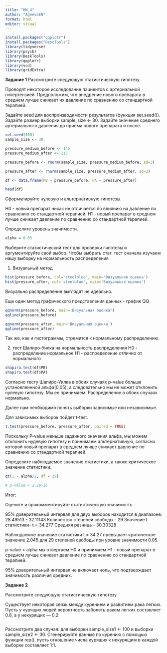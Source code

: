 ---
title: "HW_4"
author: "AgeevaEN"
format: html
editor: visual
---

```{r}
install.packages("qqplotr")
install.packages("DescTools")
library(tidyverse)
library(psych)
library(DeskTools)
library(qqplotr)
library(vcd)
library(gridExtra)
```

**Задание 1** Рассмотрите следующую статистическую гипотезу.

Проводят некоторое исследование пациентов с артериальной гипертензией. Предположим, что внедрение нового препарата в среднем лучше снижает их давление по сравнению со стандартной терапией.

Задайте seed для воспроизводимости результатов (функция set.seed()). Задайте размер выборки sample_size \<- 30. Задайте значение среднего артериального давления до приема нового препарата и после.

```{r}
set.seed(500)
sample_size <- 30

pressure_medium_before <- 145
pressure_medium_after <- 115

pressure_before <- rnorm(sample_size, pressure_medium_before, sd=3)

pressure_after <- rnorm(sample_size, pressure_medium_after, sd=3)

df <- data.frame(PB = pressure_before, PA = pressure_after)

head(df)
```

Сформулируйте нулевую и альтернативную гипотезы.

H0 - новый препарат никак не отличается по влиянию на давление по сравнению со стандартной терапией. H1 - новый препарат в среднем лучше снижает давление по сравнению со стандартной терапией.

Определите уровень значимости.

```{r}
alpha = 0.05
```

Выберите статистический тест для проверки гипотезы и аргументируйте свой выбор. Чтобы выбрать стат. тест сначала изучаем нашу выборку на нормальность распределения

1.  Визуальный метод

```{r}
hist(pressure_before, col='steelblue', main='Визуальная оценка')
hist(pressure_after, col='steelblue', main='Визуальная оценка')
```

Визуально распределение выглядят не идеально.

Еще один метод графического представления данных - график QQ

```{r}
qqnorm(pressure_before, main='Визуальная оценка')
qqline(pressure_before)

qqnorm(pressure_after, main='Визуальная оценка')
qqline(pressure_after)
```

Так же, как и гистограммы, стремится к нормальному распределению.

2.  тест Шапиро-Уилка на нормальность распределения H0 - распределение нормальное H1 - распределение отлично от нормального

```{r}
shapiro.test(df$PB)
shapiro.test(df$PA)
```

Согласно тесту Шапиро-Уилка в обоих случаях p-value больше установленнной альфа(0,05), а следовательно мы не может отклонить нулевую гипотезу. Мы ее принимаем. Распределение в обоих случаях нормально.

Далее нам необходимо понять выборки зависимые или независимые.

Для зависимых выборок пойдет t-test.

```{r}
t.test(pressure_before, pressure_after, paired = TRUE)
```

Поскольку P-value меньше заданного значения альфа, мы можем отклонить нудевую гипотезу и принимаем альтернативную, согласно которой новый препарат в среднем лучше снижает давление по сравнению со стандартной терапией.

Определите наблюдаемое значение статистики, а также критическое значение статистики.

```{r}
qt(1 - alpha/2, df = 29)

# p-value < 2.2e-16
```
Итог:

Оцените и прокомментируйте статистическую значимость.

95% доверительный интервал для двух выборок находится в диапазоне:
          28.49513 - 32.11143
Количество степеней свободы - 29
Значение t статистики- t = 34.277
Средняя разница - 30.30328 

Наблюдаемое значение статистики t = 34.27 превышает критическое значение 2.045 для 29 степеней свободы при уровне значимости 0.05.

p-value < alpha мы отвергаем Н0 и принимаем H1 - новый препарат в среднем лучше снижает давление по сравнению со стандартной терапией.

95% доверительный интервал не включает ноль, что подтверждает значимость различия средних.

**Задание 2**

Рассмотрите следующую статистическую гипотезу.

Существует некоторая связь между курением и развитием рака легких. Пусть у курящих людей вероятность заболеть раком легких составляет 0.8, а у некурящих — 0.2
```{r}

```


Рассмотрите два случая: для выборки sample_size1 <- 100 и выборки sample_size2 <- 30. Сгенерируйте данные по курению с помощью функции rep(), пусть отношение числа курящих к некурящим в каждой выборке составляет 1:1.